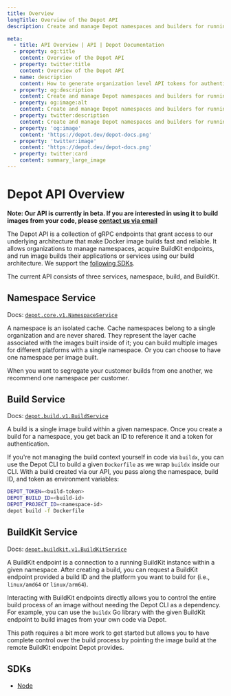 ```yaml
---
title: Overview
longTitle: Overview of the Depot API
description: Create and manage Depot namespaces and builders for running image builds on behalf of your own users

meta:
  - title: API Overview | API | Depot Documentation
  - property: og:title
    content: Overview of the Depot API
  - property: twitter:title
    content: Overview of the Depot API
  - name: description
    content: How to generate organization level API tokens for authenticating to the Depot API
  - property: og:description
    content: Create and manage Depot namespaces and builders for running image builds on behalf of your own users
  - property: og:image:alt
    content: Create and manage Depot namespaces and builders for running image builds on behalf of your own users
  - property: twitter:description
    content: Create and manage Depot namespaces and builders for running image builds on behalf of your own users
  - property: 'og:image'
    content: 'https://depot.dev/depot-docs.png'
  - property: 'twitter:image'
    content: 'https://depot.dev/depot-docs.png'
  - property: twitter:card
    content: summary_large_image
---
```


# Depot API Overview

**Note: Our API is currently in beta. If you are interested in using it to build images from your code, please [contact us via email](mailto:contact@depot.dev)**

The Depot API is a collection of gRPC endpoints that grant access to our underlying architecture that make Docker image builds fast and reliable. It allows organizations to manage namespaces, acquire BuildKit endpoints, and run image builds their applications or services using our build architecture. We support the [following SDKs](#sdks).

The current API consists of three services, namespace, build, and BuildKit.

## Namespace Service

Docs: [`depot.core.v1.NamespaceService`](https://buf.build/depot/api/docs/main:depot.core.v1#depot.core.v1.NamespaceService)

A namespace is an isolated cache. Cache namespaces belong to a single organization and are never shared. They represent the layer cache associated with the images built inside of it; you can build multiple images for different platforms with a single namespace. Or you can choose to have one namespace per image built.

When you want to segregate your customer builds from one another, we recommend one namespace per customer.

## Build Service

Docs: [`depot.build.v1.BuildService`](https://buf.build/depot/api/docs/main:depot.build.v1#depot.build.v1.BuildService)

A build is a single image build within a given namespace. Once you create a build for a namespace, you get back an ID to reference it and a token for authentication.

If you're not managing the build context yourself in code via `buildx`, you can use the Depot CLI to build a given `Dockerfile` as we wrap `buildx` inside our CLI. With a build created via our API, you pass along the namespace, build ID, and token as environment variables:

```bash
DEPOT_TOKEN=<build-token>
DEPOT_BUILD_ID=<build-id>
DEPOT_PROJECT_ID=<namespace-id>
depot build -f Dockerfile
```

## BuildKit Service

Docs: [`depot.buildkit.v1.BuildKitService`](https://buf.build/depot/api/docs/main:depot.buildkit.v1#depot.buildkit.v1.BuildKitService)

A BuildKit endpoint is a connection to a running BuildKit instance within a given namespace. After creating a build, you can request a BuildKit endpoint provided a build ID and the platform you want to build for (i.e., `linux/amd64` or `linux/arm64`).

Interacting with BuildKit endpoints directly allows you to control the entire build process of an image without needing the Depot CLI as a dependency. For example, you can use the `buildx` Go library with the given BuildKit endpoint to build images from your own code via Depot.

This path requires a bit more work to get started but allows you to have complete control over the build process by pointing the image build at the remote BuildKit endpoint Depot provides.

## SDKs

- [Node](https://github.com/depot/sdk-node)
